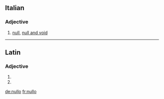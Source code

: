 ==Italian==

===Adjective===
{{it-adj|null}}

# [[null]], [[null and void]]

----

==Latin==

===Adjective===
{{la-adj-form|nūllō}}

# {{inflection of|nullus|nūllus|abl|m|s|lang=la}}
# {{inflection of|nullus|nūllus|abl|n|s|lang=la}}

[[de:nullo]]
[[fr:nullo]]